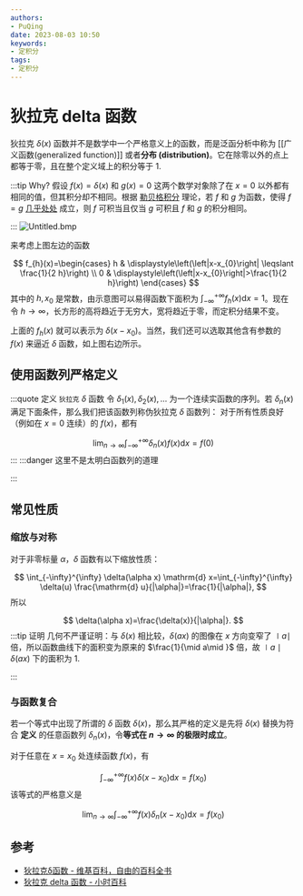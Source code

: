 ```yaml
---
authors:
- PuQing
date: 2023-08-03 10:50
keywords:
- 定积分
tags:
- 定积分
---
```

# 狄拉克 delta 函数

狄拉克 $\delta(x)$ 函数并不是数学中一个严格意义上的函数，而是泛函分析中称为 [[广义函数(generalized function)]] 或者**分布 (distribution)**。它在除零以外的点上都等于零，且在整个定义域上的积分等于 $1$.

:::tip Why?
假设 $f(x)=\delta(x)$ 和 $g(x)=0$ 这两个数学对象除了在 $x=0$ 以外都有相同的值，但其积分却不相同。根据 [勒贝格积分](https://zh.wikipedia.org/wiki/%E5%8B%92%E8%B2%9D%E6%A0%BC%E7%A9%8D%E5%88%86 "勒贝格积分") 理论，若 $f$ 和 $g$ 为函数，使得 $f=g$ [几乎处处](https://zh.wikipedia.org/zh-cn/%E5%B9%BE%E4%B9%8E%E8%99%95%E8%99%95) 成立，则 $f$ 可积当且仅当 $g$ 可积且 $f$ 和 $g$ 的积分相同。

:::
![Untitled.bmp](https://images.puqing.work/2023/08/03/64cb1de3987f2.bmp)


<!--truncate-->
来考虑上图左边的函数

$$
f_{h}(x)=\begin{cases}
h & \displaystyle\left(\left|x-x_{0}\right| \leqslant \frac{1}{2 h}\right) \\
0 & \displaystyle\left(\left|x-x_{0}\right|>\frac{1}{2 h}\right)
\end{cases}
$$
其中的 $h,x_{0}$ 是常数，由示意图可以易得函数下面积为 $\int_{-\infty}^{+\infty} f_{h}(x) \mathrm{d} x=1$。现在令 $h\to \infty$，长方形的高将趋近于无穷大，宽将趋近于零，而定积分结果不变。

上面的 $f_{h}(x)$ 就可以表示为 $\delta(x-x_{0})$。当然，我们还可以选取其他含有参数的 $f(x)$ 来逼近 $\delta$ 函数，如上图右边所示。

## 使用函数列严格定义

:::quote 定义 `狄拉克` $\delta$ 函数
令 $\delta_{1}(x),\delta_{2}(x),\dots$ 为一个连续实函数的序列。若 $\delta_{n}(x)$ 满足下面条件，那么我们把该函数列称伪狄拉克 $\delta$ 函数列：
对于所有性质良好（例如在 $x=0$ 连续）的 $f(x)$，都有

$$
\lim _{n \rightarrow \infty} \int_{-\infty}^{+\infty} \delta_{n}(x) f(x) \mathrm{d} x=f(0)
$$
:::
:::danger 这里不是太明白函数列的道理

:::
## 常见性质

### 缩放与对称

对于非零标量 $\alpha$，$\delta$ 函数有以下缩放性质：

$$
\int_{-\infty}^{\infty} \delta(\alpha x) \mathrm{d} x=\int_{-\infty}^{\infty} \delta(u) \frac{\mathrm{d} u}{|\alpha|}=\frac{1}{|\alpha|},
$$
所以

$$
\delta(\alpha x)=\frac{\delta(x)}{|\alpha|}.
$$
:::tip 证明
几何不严谨证明：与 $\delta(x)$ 相比较，$\delta(ax)$ 的图像在 $x$ 方向变窄了 $\mid a\mid$ 倍，所以函数曲线下的面积变为原来的 $\frac{1}{\mid a\mid }$ 倍，故 $\mid a\mid\delta(ax)$ 下的面积为 $1$.

:::
### 与函数复合

若一个等式中出现了所谓的 $\delta$ 函数 $\delta(x)$，那么其严格的定义是先将 $\delta(x)$ 替换为符合 **定义** 的任意函数列 $\delta_{n}(x)$，令**等式在 $n\to \infty$ 的极限时成立**。

对于任意在 $x=x_{0}$ 处连续函数 $f(x)$，有

$$
\int_{-\infty}^{+\infty} f(x) \delta\left(x-x_{0}\right) \mathrm{d} x=f\left(x_{0}\right)
$$
该等式的严格意义是

$$
\lim _{n \rightarrow \infty} \int_{-\infty}^{+\infty} f(x) \delta_{n}\left(x-x_{0}\right) \mathrm{d} x=f\left(x_{0}\right)
$$
## 参考

- [狄拉克δ函数 - 维基百科，自由的百科全书](https://zh.wikipedia.org/zh-cn/%E7%8B%84%E6%8B%89%E5%85%8B%CE%B4%E5%87%BD%E6%95%B0#cite_note-FOOTNOTEVladimirov1971%C2%A75.1-5)
- [狄拉克 delta 函数 - 小时百科](https://wuli.wiki/online/Delta.html#note2)
